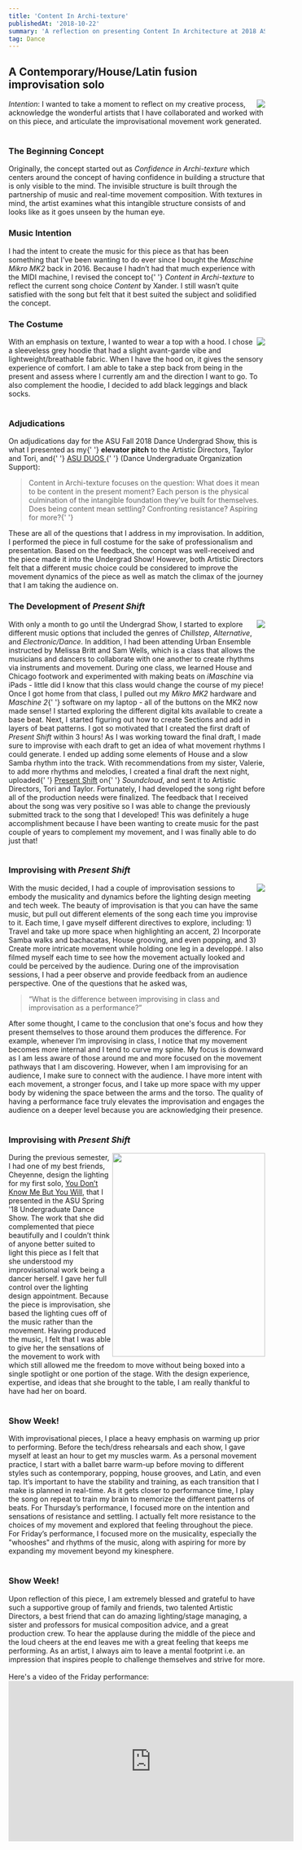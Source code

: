 ```yaml
---
title: 'Content In Archi-texture'
publishedAt: '2018-10-22'
summary: 'A reflection on presenting Content In Architecture at 2018 ASU Fall Undergrad Dance show.'
tag: Dance
---
```


## A Contemporary/House/Latin fusion improvisation solo

<div>
  <img align="right" src="/images/ContentInArchitecture/F18 Undergrad189.jpg" />
  <span>
    <i>Intention</i>: I wanted to take a moment to reflect on my creative process, acknowledge the
    wonderful artists that I have collaborated and worked with on this piece, and articulate the
    improvisational movement work generated.
  </span>
</div>
<br />

### The Beginning Concept

<span>
  Originally, the concept started out as <i>Confidence in Archi-texture</i> which centers around the
  concept of having confidence in building a structure that is only visible to the mind. The
  invisible structure is built through the partnership of music and real-time movement composition.
  With textures in mind, the artist examines what this intangible structure consists of and looks
  like as it goes unseen by the human eye.
</span>
<br />

### Music Intention

<span>
  I had the intent to create the music for this piece as that has been something that I’ve been
  wanting to do ever since I bought the <i>Maschine Mikro MK2</i> back in 2016. Because I hadn’t had
  that much experience with the MIDI machine, I revised the concept to{' '}
  <i>Content in Archi-texture</i> to reflect the current song choice <i>Content</i> by Xander. I
  still wasn’t quite satisfied with the song but felt that it best suited the subject and solidified
  the concept.
</span>
<br />

### The Costume

<div>
  <img align="right" src="/images/ContentInArchitecture/F18 Undergrad182_edited.jpg" />
  <span>
    With an emphasis on texture, I wanted to wear a top with a hood. I chose a sleeveless grey
    hoodie that had a slight avant-garde vibe and lightweight/breathable fabric. When I have the
    hood on, it gives the sensory experience of comfort. I am able to take a step back from being in
    the present and assess where I currently am and the direction I want to go. To also complement
    the hoodie, I decided to add black leggings and black socks.
  </span>
</div>
<br />

### Adjudications

<span>
  On adjudications day for the ASU Fall 2018 Dance Undergrad Show, this is what I presented as my{' '}
  <b>elevator pitch</b> to the Artistic Directors, Taylor and Tori, and{' '}
  <a href="https://www.facebook.com/ASU-Dance-Undergraduate-Organization-Support-DUOS-277775925582730/">
    ASU DUOS
  </a>{' '}
  (Dance Undergraduate Organization Support):
</span>
<blockquote>
  Content in Archi-texture focuses on the question: What does it mean to be content in the present
  moment? Each person is the physical culmination of the intangible foundation they’ve built for
  themselves. Does being content mean settling? Confronting resistance? Aspiring for more?{' '}
</blockquote>
<span>
  These are all of the questions that I address in my improvisation. In addition, I performed the
  piece in full costume for the sake of professionalism and presentation.
</span>
<span>
  Based on the feedback, the concept was well-received and the piece made it into the Undergrad
  Show! However, both Artistic Directors felt that a different music choice could be considered to
  improve the movement dynamics of the piece as well as match the climax of the journey that I am
  taking the audience on.
</span>
<br />

### The Development of <i>Present Shift</i>

<div>
  <img align="right" src="/images/ContentInArchitecture/MaschineMikro.png" />
  <span>
    With only a month to go until the Undergrad Show, I started to explore different music options
    that included the genres of <i>Chillstep</i>, <i>Alternative</i>, and <i>Electronic/Dance</i>.
    In addition, I had been attending Urban Ensemble instructed by Melissa Britt and Sam Wells,
    which is a class that allows the musicians and dancers to collaborate with one another to create
    rhythms via instruments and movement. During one class, we learned House and Chicago footwork
    and experimented with making beats on <i>iMaschine</i> via iPads - little did I know that this
    class would change the course of my piece!
  </span>
  <span>
    Once I got home from that class, I pulled out my <i>Mikro MK2</i> hardware and <i>Maschine 2</i>{' '}
    software on my laptop - all of the buttons on the MK2 now made sense! I started exploring the
    different digital kits available to create a base beat. Next, I started figuring out how to
    create Sections and add in layers of beat patterns. I got so motivated that I created the first
    draft of <i>Present Shift</i> within 3 hours! As I was working toward the final draft, I made
    sure to improvise with each draft to get an idea of what movement rhythms I could generate. I
    ended up adding some elements of House and a slow Samba rhythm into the track. With
    recommendations from my sister, Valerie, to add more rhythms and melodies, I created a final
    draft the next night, uploaded{' '}
    <a href="https://soundcloud.com/courtney-ngai-749460472/present-shift-1">Present Shift</a> on{' '}
    <i>Soundcloud</i>, and sent it to Artistic Directors, Tori and Taylor.
  </span>
  <span>
    Fortunately, I had developed the song right before all of the production needs were finalized.
    The feedback that I received about the song was very positive so I was able to change the
    previously submitted track to the song that I developed! This was definitely a huge
    accomplishment because I have been wanting to create music for the past couple of years to
    complement my movement, and I was finally able to do just that!
  </span>
</div>
<br />

### Improvising with <i>Present Shift</i>

<div>
  <img align="right" src="/images/ContentInArchitecture/F18 Undergrad193_edited.jpg" />
  <span>
    With the music decided, I had a couple of improvisation sessions to embody the musicality and
    dynamics before the lighting design meeting and tech week. The beauty of improvisation is that
    you can have the same music, but pull out different elements of the song each time you improvise
    to it. Each time, I gave myself different directives to explore, including: 1) Travel and take
    up more space when highlighting an accent, 2) Incorporate Samba walks and bachacatas, House
    grooving, and even popping, and 3) Create more intricate movement while holding one leg in a
    developpé. I also filmed myself each time to see how the movement actually looked and could be
    perceived by the audience.
  </span>
  <span>
    During one of the improvisation sessions, I had a peer observe and provide feedback from an
    audience perspective. One of the questions that he asked was,
  </span>
  <blockquote>
    “What is the difference between improvising in class and improvisation as a performance?”
  </blockquote>
  <span>
    After some thought, I came to the conclusion that one's focus and how they present themselves to
    those around them produces the difference. For example, whenever I’m improvising in class, I
    notice that my movement becomes more internal and I tend to curve my spine. My focus is downward
    as I am less aware of those around me and more focused on the movement pathways that I am
    discovering. However, when I am improvising for an audience, I make sure to connect with the
    audience. I have more intent with each movement, a stronger focus, and I take up more space with
    my upper body by widening the space between the arms and the torso. The quality of having a
    performance face truly elevates the improvisation and engages the audience on a deeper level
    because you are acknowledging their presence.
  </span>
</div>
<br />

### Improvising with <i>Present Shift</i>

<div>
  <img align="right" width="300" height="400" src="/images/ContentInArchitecture/Cheyenne.jpg" />
  <span>
    During the previous semester, I had one of my best friends, Cheyenne, design the lighting for my
    first solo, <a href="https://youtu.be/a1joxnqzIq4">You Don’t Know Me But You Will</a>, that I
    presented in the ASU Spring '18 Undergraduate Dance Show. The work that she did complemented
    that piece beautifully and I couldn’t think of anyone better suited to light this piece as I
    felt that she understood my improvisational work being a dancer herself. I gave her full control
    over the lighting design appointment. Because the piece is improvisation, she based the lighting
    cues off of the music rather than the movement. Having produced the music, I felt that I was
    able to give her the sensations of the movement to work with which still allowed me the freedom
    to move without being boxed into a single spotlight or one portion of the stage. With the design
    experience, expertise, and ideas that she brought to the table, I am really thankful to have had
    her on board.
  </span>
</div>
<br />

### Show Week!

<div>
  <span>
    With improvisational pieces, I place a heavy emphasis on warming up prior to performing. Before
    the tech/dress rehearsals and each show, I gave myself at least an hour to get my muscles warm.
    As a personal movement practice, I start with a ballet barre warm-up before moving to different
    styles such as contemporary, popping, house grooves, and Latin, and even tap. It’s important to
    have the stability and training, as each transition that I make is planned in real-time. As it
    gets closer to performance time, I play the song on repeat to train my brain to memorize the
    different patterns of beats.
  </span>
  <span>
    For Thursday’s performance, I focused more on the intention and sensations of resistance and
    settling. I actually felt more resistance to the choices of my movement and explored that
    feeling throughout the piece. For Friday’s performance, I focused more on the musicality,
    especially the "whooshes" and rhythms of the music, along with aspiring for more by expanding my
    movement beyond my kinesphere.
  </span>
</div>
<br />

### Show Week!

<div>
  <span>
    Upon reflection of this piece, I am extremely blessed and grateful to have such a supportive
    group of family and friends, two talented Artistic Directors, a best friend that can do amazing
    lighting/stage managing, a sister and professors for musical composition advice, and a great
    production crew. To hear the applause during the middle of the piece and the loud cheers at the
    end leaves me with a great feeling that keeps me performing. As an artist, I always aim to leave
    a mental footprint i.e. an impression that inspires people to challenge themselves and strive
    for more.
  </span>
  <br />
  <br />
  <span>Here's a video of the Friday performance:</span>
</div>

<iframe
  width="560"
  height="315"
  src="https://www.youtube.com/embed/1FY1SkEeCbA"
  title="YouTube video player"
  frameborder="0"
  allow="accelerometer; autoplay; clipboard-write; encrypted-media; gyroscope; picture-in-picture; web-share"
  allowfullscreen
/>

\*All show concert photos were taken by Tim Trumble

